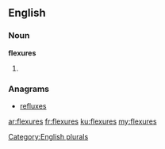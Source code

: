 ==English==

===Noun===
'''flexures'''

# {{plural of|flexure}}

===Anagrams===
* [[refluxes#English|refluxes]]

[[Category:English plurals]]

[[ar:flexures]]
[[fr:flexures]]
[[ku:flexures]]
[[my:flexures]]